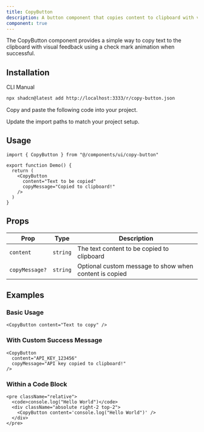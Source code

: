 ```yaml
---
title: CopyButton
description: A button component that copies content to clipboard with visual feedback.
component: true
---
```


<ComponentPreview
  name="copy-button-demo"
  title="Copy Button"
  description="A button that copies text to clipboard with a success indicator."
/>

The CopyButton component provides a simple way to copy text to the clipboard with visual feedback using a check mark animation when successful.

## Installation

<Tabs defaultValue="cli">

<TabsList>
  <TabsTrigger value="cli">CLI</TabsTrigger>
  <TabsTrigger value="manual">Manual</TabsTrigger>
</TabsList>

<TabsContent value="cli">

```bash
npx shadcn@latest add http://localhost:3333/r/copy-button.json
```

</TabsContent>

<TabsContent value="manual">

<Steps>

<Step>Copy and paste the following code into your project.</Step>

<ComponentSource name="copy-button" />

<Step>Update the import paths to match your project setup.</Step>

</Steps>

</TabsContent>

</Tabs>

## Usage

```tsx
import { CopyButton } from "@/components/ui/copy-button"

export function Demo() {
  return (
    <CopyButton
      content="Text to be copied"
      copyMessage="Copied to clipboard!"
    />
  )
}
```

## Props

| Prop           | Type     | Description                                            |
| -------------- | -------- | ------------------------------------------------------ |
| `content`      | `string` | The text content to be copied to clipboard             |
| `copyMessage?` | `string` | Optional custom message to show when content is copied |

## Examples

### Basic Usage

```tsx
<CopyButton content="Text to copy" />
```

### With Custom Success Message

```tsx
<CopyButton
  content="API_KEY_123456"
  copyMessage="API key copied to clipboard!"
/>
```

### Within a Code Block

```tsx
<pre className="relative">
  <code>console.log("Hello World")</code>
  <div className="absolute right-2 top-2">
    <CopyButton content='console.log("Hello World")' />
  </div>
</pre>
```
